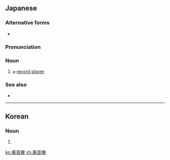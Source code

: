 ==Japanese==
{{wikipedia|lang=ja}}
{{ja-kanjitab|ちく|おん|き|yomi=o}}

===Alternative forms===
* {{ja-l|蓄音器}}

===Pronunciation===
{{ja-pron|ちくおんき|y=o|acc=3}}

===Noun===
{{ja-noun|ちくおんき}}

# a [[record player]]

===See also===
* {{ja-r|レコード}}

{{cln|ja|words suffixed with 機|sort=ちくおんき}}
{{C|ja|Machines|sort=ちくおんき}}

----

==Korean==
{{ko-hanjatab}}

===Noun===
{{ko-noun|hangeul=축음기|mr=ch'ugŭmgi|y=chwukemki}}

# {{hanja form of|축음기|[[record player]]}}

[[ko:蓄音機]]
[[zh:蓄音機]]